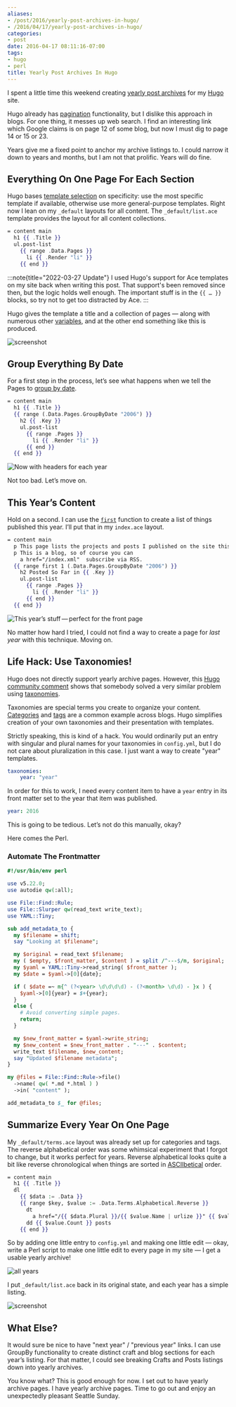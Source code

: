 ```yaml
---
aliases:
- /post/2016/yearly-post-archives-in-hugo/
- /2016/04/17/yearly-post-archives-in-hugo/
categories:
- post
date: 2016-04-17 08:11:16-07:00
tags:
- hugo
- perl
title: Yearly Post Archives In Hugo
---
```


I spent a little time this weekend creating [yearly post archives][post] for my
[Hugo](https://gohugo.io/) site.

[post]: /post

Hugo already has [pagination][pagination]
functionality, but I dislike this approach in blogs. For one thing, it messes
up web search. I find an interesting link which Google claims is on page 12 of
some blog, but now I must dig to page 14 or 15 or 23.

[pagination]: https://gohugo.io/extras/pagination/

Years give me a fixed point to anchor my archive listings to. I could narrow it
down to years and months, but I am not that prolific. Years will do fine.

## Everything On One Page For Each Section

Hugo bases [template selection][template-list] on specificity: use the most
specific template if available, otherwise use more general-purpose templates.
Right now I lean on my `_default` layouts for all content. The
`_default/list.ace` template provides the layout for all content collections.

[template-list]: https://gohugo.io/templates/list/

```handlebars
= content main
  h1 {{ .Title }}
  ul.post-list
    {{ range .Data.Pages }}
      li {{ .Render "li" }}
    {{ end }}
```

:::note{title="2022-03-27 Update"}
I used Hugo's support for Ace templates on my site back when writing this post.
That support's been removed since then, but the logic holds well enough. The
important stuff is in the `{{ … }}` blocks, so try not to get too distracted by
Ace.
:::

Hugo gives the template a title and a collection of pages —
along with numerous other [variables](https://gohugo.io/templates/variables/),
and at the other end something like this is produced.

![screenshot](@img/2016/site-default-listing.png "Default listing applied to Craft section")

## Group Everything By Date

For a first step in the process, let’s see what happens when we tell the Pages to [group by date](https://gohugo.io/templates/list/#grouping-by-page-date).

```handlebars {% process=false %}
= content main
  h1 {{ .Title }}
  {{ range (.Data.Pages.GroupByDate "2006") }}
    h2 {{ .Key }}
    ul.post-list
      {{ range .Pages }}
        li {{ .Render "li" }}
      {{ end }}
  {{ end }}
```

![Now with headers for each year](@img/2016/site-single-page-year-headers.png)

Not too bad. Let’s move on.

## This Year’s Content

[`first`]: https://gohugo.io/templates/functions/#first

Hold on a second. I can use the [`first`][] function to create a list of things
published this year. I’ll put that in my `index.ace` layout.

```handlebars {% process=false %}
= content main
  p This page lists the projects and posts I published on the site this year.
  p This is a blog, so of course you can
    a href="/index.xml"  subscribe via RSS.
  {{ range first 1 (.Data.Pages.GroupByDate "2006") }}
    h2 Posted So Far in {{ .Key }}
    ul.post-list
      {{ range .Pages }}
        li {{ .Render "li" }}
      {{ end }}
  {{ end }}
```

![This year’s stuff — perfect for the front page](@img/2016/site-this-years-posts.png)

No matter how hard I tried, I could not find a way to create a page for *last year* with this technique.
Moving on.

## Life Hack: Use Taxonomies!

[pagination-comment]: https://discuss.gohugo.io/t/pagination-and-group-by-date/1441/3
[taxonomies]: http://gohugo.io/taxonomies/overview/

Hugo does not directly support yearly archive pages. However, this [Hugo
community comment][pagination-comment] shows that somebody solved a very
similar problem using [taxonomies][taxonomies].

Taxonomies are special terms you create to organize your content.
[Categories][category-list] and [tags][tag-list] are a common example across
blogs. Hugo simplifies creation of your own taxonomies and their presentation
with templates.

[category-list]: /category
[tag-list]: /tags

Strictly speaking, this is kind of a hack. You would ordinarily put an entry
with singular and plural names for your taxonomies in `config.yml`, but I do
not care about pluralization in this case. I just want a way to create "year"
templates.

```yaml
taxonomies:
    year: "year"
```

In order for this to work, I need every content item to have a `year` entry in
its front matter set to the year that item was published.

```yaml
year: 2016
```

This is going to be tedious. Let’s not do this manually, okay?

Here comes the Perl.

### Automate The Frontmatter

```perl
#!/usr/bin/env perl

use v5.22.0;
use autodie qw(:all);

use File::Find::Rule;
use File::Slurper qw(read_text write_text);
use YAML::Tiny;

sub add_metadata_to {
  my $filename = shift;
  say "Looking at $filename";

  my $original = read_text $filename;
  my ( $empty, $front_matter, $content ) = split /^---$/m, $original;
  my $yaml = YAML::Tiny->read_string( $front_matter );
  my $date = $yaml->[0]{date};

  if ( $date =~ m{^ (?<year> \d\d\d\d) - (?<month> \d\d) - }x ) {
    $yaml->[0]{year} = $+{year};
  }
  else {
    # Avoid converting simple pages.
    return;
  }

  my $new_front_matter = $yaml->write_string;
  my $new_content = $new_front_matter . "---" . $content;
  write_text $filename, $new_content;
  say "Updated $filename metadata";
}

my @files = File::Find::Rule->file()
  ->name( qw( *.md *.html ) )
  ->in( "content" );

add_metadata_to $_ for @files;
```

## Summarize Every Year On One Page

My `_default/terms.ace` layout was already set up for categories and tags. The
reverse alphabetical order was some whimsical experiment that I forgot to
change, but it works perfect for years. Reverse alphabetical looks quite a bit
like reverse chronological when things are sorted in
[ASCIIbetical][ascii-betical] order.

[ascii-betical]: https://en.wiktionary.org/wiki/ASCIIbetical

```handlebars {% process=false %}
= content main
  h1 {{ .Title }}
  dl
    {{ $data := .Data }}
    {{ range $key, $value := .Data.Terms.Alphabetical.Reverse }}
      dt
        a href="/{{ $data.Plural }}/{{ $value.Name | urlize }}" {{ $value.Name }}
      dd {{ $value.Count }} posts
    {{ end }}
```

So by adding one little entry to `config.yml` and making one little edit —
okay, write a Perl script to make one little edit to every page in my site —
I get a usable yearly archive!

![all years](@img/2016/site-list-all-years.png)

I put `_default/list.ace` back in its original state, and each year has a
simple listing.

![screenshot](@img/2016/site-single-year.png "Just the stuff I pushed in 2015")

## What Else?

It would sure be nice to have "next year" / "previous year" links. I can use
GroupBy functionality to create distinct craft and blog sections for each
year’s listing. For that matter, I could see breaking Crafts and Posts listings
down into yearly archives.

You know what? This is good enough for now. I set out to have yearly archive
pages. I have yearly archive pages. Time to go out and enjoy an unexpectedly
pleasant Seattle Sunday.
